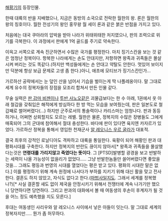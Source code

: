 [[해황기]]의 등장인물.

한때 대륙의 반을 지배했으나, 지금은 동방의 소국으로 전락한 월한의 왕. 론은 월한의 왕의 칭호이다. 월한 전성기의 왕인 홍무왕 월 세이 론과 같은 붉은 반점을 가지고 있다. 

처음에는 대국 쿠아라의 압박을 받아 나라가 위태위태한 처지였으나, 판의 조력으로 위기를 극복한다. 이 과정에서 판에게 1억 골드를 주기로 약속한다.

이윽고 서쪽으로 계속 진군하면서 수많은 국가를 평정한다. 마치 징기스칸을 보는 것 같은 엄청난 정복이다. 항복한 나라에게는 손도 안대지만, 저항하면 왕족과 귀족들은 몰살시켜 버리는 것도 똑같다.(하지만 백성들에게는 손 안대고 약탈도 안한다. 멋있어 보이지만 덕분에 항상 보급 문제로 고생 좀 한다.)아니, 애초에 모티브가 징기스칸인가... 

가르하산 공략에서는 눈 덮인 산을 넘어서 기습을 벌이는게 딱 나폴레옹이다. 말 그대로 세계 유수의 정복자들의 장점을 모조리 합쳐서 만든 인물 같다. 

무술 실력은 [[판 감마 비젠]]이나 [[투반 사노오]]같은 괴물급보다는 한 수 아래, 1권에서 옷 아래 철갑을 갖춰입은 해적에게 방심하다 한 방 먹는 모습을 보여줬는데, 판은 일본도로 철갑째로 썰어버렸다(...) 하지만 군주로서의 통솔력이나 카리스마는 엄청나다. 판과 동등하거나, 어쩌면 상회할지도 모르는 레벨. 월한은 물론, 정복지의 수많은 장병들도 그에게 매혹되어 그의 군대에 참여해서 절대 충성한다. 바다에 판이 있다면 육지엔 카자르가 있었다. 가르하산 정복을 통해서 영입한 천재군사 [[알 레오니스 우르 굴라]]가 대표적.


결국 최후의 강적인 로날디아도 격파하고 대륙을 통일한다. 육황이 되어 해황인 판과 대평화시대를 구축한다. 하지만 정복지의 반란도 끊이지 않아서[* 왕족과 귀족들을 몰살했다는것은 '''연령대를 가리지않고 죽였다는 뜻이다'''. 그 [PTSD]발병할 광경을 보고 반발하는 세력이 나올 가능성이 없을리가 없었다..... 그냥 반발한놈들만 쓸어버렸다면 좋았을것을... 그래도 평등과 번영의 시대를 열었다는 평은 받고 있다. 평화의 시대란 말은 없다.] 이를 평정하기 위해 계속 원정에 나서다가 부하를 지키기 위해 대신 활을 맞고 전사한다. 결혼도 하지 않았고, 자식도 없다고 한다.([[마법사]]일지도. 그래서 세계를 정복했나?)[* 사실 결혼할 새도 없이 제국을 안정시키기 위해서 전쟁터에 계속 나가기만 했으니 당연하다면 당연하다. 그리고 판과의 대화에서 볼 때 여동생의 후손이 후계자가 될 것을 어느 정도 예측했을 지도 모른다.]

후대는 여동생인 사리우와 알 레오니스 사이에서 낳은 아들이 잇는다. 말 그대로 세계의 정복자지만..... 뭔가 좀 허무하다.
